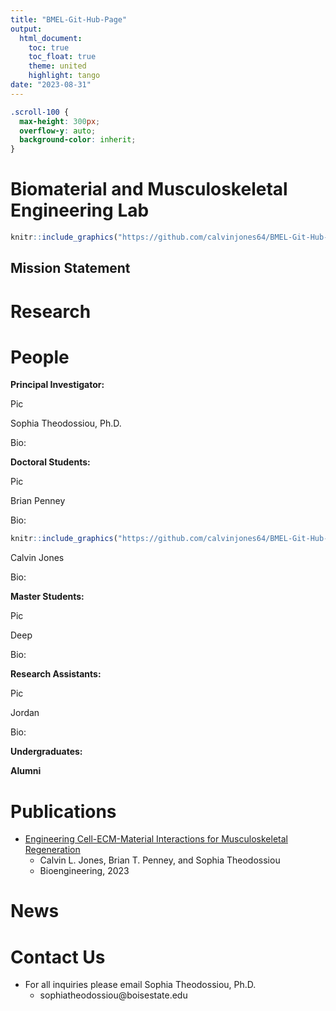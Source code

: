 ```yaml
---
title: "BMEL-Git-Hub-Page"
output:
  html_document:
    toc: true 
    toc_float: true 
    theme: united 
    highlight: tango 
date: "2023-08-31"
---
```


```css
.scroll-100 {
  max-height: 300px;
  overflow-y: auto;
  background-color: inherit;
}

```

# Biomaterial and Musculoskeletal Engineering Lab 

```r

knitr::include_graphics("https://github.com/calvinjones64/BMEL-Git-Hub-Page/blob/main/images/BMEL/BMEL_Logo.jpg?raw=true")

```

## Mission Statement 

# Research


# People 

**Principal Investigator:** 

Pic

Sophia Theodossiou, Ph.D.  

Bio: 

**Doctoral Students:** 

Pic 

Brian Penney 

Bio: 

```r

knitr::include_graphics("https://github.com/calvinjones64/BMEL-Git-Hub-Page/blob/main/images/People/Calvin_Profile.jpg?raw=true")

```

Calvin Jones

Bio: 

**Master Students:** 

Pic 

Deep

Bio: 

**Research Assistants:**

Pic 

Jordan 

Bio:

**Undergraduates:** 

**Alumni** 

# Publications

- [Engineering Cell-ECM-Material Interactions for Musculoskeletal Regeneration](https://www.mdpi.com/2306-5354/10/4/453)
  + Calvin L. Jones, Brian T. Penney, and Sophia Theodossiou 
  + Bioengineering, 2023

# News 

# Contact Us

* For all inquiries please email Sophia Theodossiou, Ph.D.
  + sophiatheodossiou@boisestate.edu
